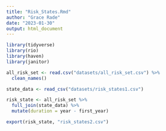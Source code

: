 ```yaml
---
title: "Risk_States.Rmd"
author: "Grace Rade"
date: "2023-01-30"
output: html_document
---
```

```r
library(tidyverse)
library(rio)
library(haven)
library(janitor)

all_risk_set <- read.csv("datasets/all_risk_set.csv") %>% 
  clean_names()

state_data <- read_csv("datasets/risk_states1.csv")

risk_state <- all_risk_set %>% 
  full_join(state_data) %>% 
  mutate(duration = year - first_year)
```

```r
export(risk_state, "risk_states2.csv")
```

